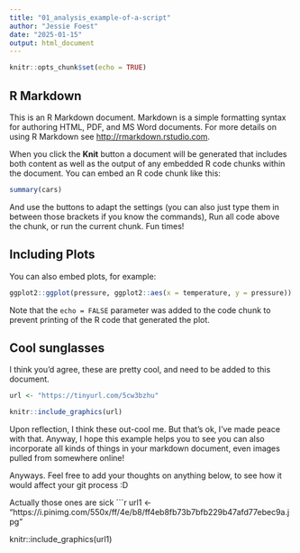 ```yaml
---
title: "01_analysis_example-of-a-script"
author: "Jessie Foest"
date: "2025-01-15"
output: html_document
---
```


```r
knitr::opts_chunk$set(echo = TRUE)
```

## R Markdown

This is an R Markdown document. Markdown is a simple formatting syntax for authoring HTML, PDF, and MS Word documents. For more details on using R Markdown see <http://rmarkdown.rstudio.com>.

When you click the **Knit** button a document will be generated that includes both content as well as the output of any embedded R code chunks within the document. You can embed an R code chunk like this:

```r
summary(cars)
```
And use the buttons to adapt the settings (you can also just type them in between those brackets if you know the commands), Run all code above the chunk, or run the current chunk. Fun times!

## Including Plots

You can also embed plots, for example:

```r
ggplot2::ggplot(pressure, ggplot2::aes(x = temperature, y = pressure)) + ggplot2::geom_smooth(colour = "orange") + ggplot2::theme_classic()
```

Note that the `echo = FALSE` parameter was added to the code chunk to prevent printing of the R code that generated the plot.

## Cool sunglasses
I think you'd agree, these are pretty cool, and need to be added to this document.
```r
url <- "https://tinyurl.com/5cw3bzhu"

knitr::include_graphics(url)
```
Upon reflection, I think these out-cool me. But that's ok, I've made peace with that. Anyway, I hope this example helps you to see you can also incorporate all kinds of things in your markdown document, even images pulled from somewhere online!

Anyways. Feel free to add your thoughts on anything below, to see how it would affect your git process :D

Actually those ones are sick 
```r
url1 <- "https://i.pinimg.com/550x/ff/4e/b8/ff4eb8fb73b7bfb229b47afd77ebec9a.jpg"

knitr::include_graphics(url1)



